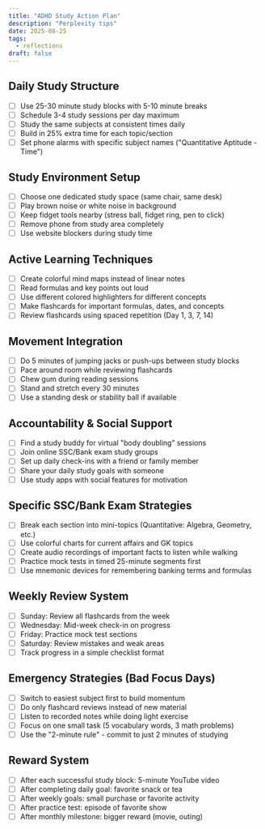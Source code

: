 ```yaml
---
title: "ADHD Study Action Plan"
description: "Perplexity tips"
date: 2025-08-25
tags:
  - reflections
draft: false
---
```


## Daily Study Structure
- [ ] Use 25-30 minute study blocks with 5-10 minute breaks
- [ ] Schedule 3-4 study sessions per day maximum
- [ ] Study the same subjects at consistent times daily
- [ ] Build in 25% extra time for each topic/section
- [ ] Set phone alarms with specific subject names ("Quantitative Aptitude - Time")

## Study Environment Setup
- [ ] Choose one dedicated study space (same chair, same desk)
- [ ] Play brown noise or white noise in background
- [ ] Keep fidget tools nearby (stress ball, fidget ring, pen to click)
- [ ] Remove phone from study area completely
- [ ] Use website blockers during study time

## Active Learning Techniques
- [ ] Create colorful mind maps instead of linear notes
- [ ] Read formulas and key points out loud
- [ ] Use different colored highlighters for different concepts
- [ ] Make flashcards for important formulas, dates, and concepts
- [ ] Review flashcards using spaced repetition (Day 1, 3, 7, 14)

## Movement Integration
- [ ] Do 5 minutes of jumping jacks or push-ups between study blocks
- [ ] Pace around room while reviewing flashcards
- [ ] Chew gum during reading sessions
- [ ] Stand and stretch every 30 minutes
- [ ] Use a standing desk or stability ball if available

## Accountability & Social Support
- [ ] Find a study buddy for virtual "body doubling" sessions
- [ ] Join online SSC/Bank exam study groups
- [ ] Set up daily check-ins with a friend or family member
- [ ] Share your daily study goals with someone
- [ ] Use study apps with social features for motivation

## Specific SSC/Bank Exam Strategies
- [ ] Break each section into mini-topics (Quantitative: Algebra, Geometry, etc.)
- [ ] Use colorful charts for current affairs and GK topics
- [ ] Create audio recordings of important facts to listen while walking
- [ ] Practice mock tests in timed 25-minute segments first
- [ ] Use mnemonic devices for remembering banking terms and formulas

## Weekly Review System
- [ ] Sunday: Review all flashcards from the week
- [ ] Wednesday: Mid-week check-in on progress
- [ ] Friday: Practice mock test sections
- [ ] Saturday: Review mistakes and weak areas
- [ ] Track progress in a simple checklist format

## Emergency Strategies (Bad Focus Days)
- [ ] Switch to easiest subject first to build momentum
- [ ] Do only flashcard reviews instead of new material
- [ ] Listen to recorded notes while doing light exercise
- [ ] Focus on one small task (5 vocabulary words, 3 math problems)
- [ ] Use the "2-minute rule" - commit to just 2 minutes of studying

## Reward System
- [ ] After each successful study block: 5-minute YouTube video
- [ ] After completing daily goal: favorite snack or tea
- [ ] After weekly goals: small purchase or favorite activity
- [ ] After practice test: episode of favorite show
- [ ] After monthly milestone: bigger reward (movie, outing)